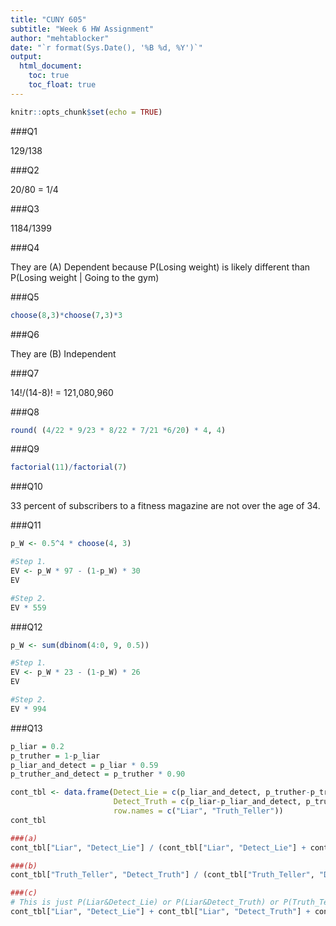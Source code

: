 ---
title: "CUNY 605"
subtitle: "Week 6 HW Assignment"
author: "mehtablocker"
date: "`r format(Sys.Date(), '%B %d, %Y')`"
output:
  html_document:
    toc: true
    toc_float: true
---

<style type="text/css">
h3 {
  color: DarkBlue;
}
</style>

```{r setup, include=FALSE}
knitr::opts_chunk$set(echo = TRUE)

```

###Q1

129/138

###Q2

20/80 = 1/4

###Q3

1184/1399

###Q4

They are (A) Dependent because P(Losing weight) is likely different than P(Losing weight | Going to the gym)

###Q5

```{r q5}
choose(8,3)*choose(7,3)*3
```

###Q6

They are (B) Independent

###Q7

14!/(14-8)! = 121,080,960

###Q8

```{r q8}
round( (4/22 * 9/23 * 8/22 * 7/21 *6/20) * 4, 4)
```

###Q9

```{r q9}
factorial(11)/factorial(7)
```

###Q10

33 percent of subscribers to a fitness magazine are not over the age of 34.

###Q11

```{r q11}
p_W <- 0.5^4 * choose(4, 3)

#Step 1.
EV <- p_W * 97 - (1-p_W) * 30
EV

#Step 2.
EV * 559
```

###Q12

```{r q12}
p_W <- sum(dbinom(4:0, 9, 0.5))

#Step 1.
EV <- p_W * 23 - (1-p_W) * 26
EV

#Step 2.
EV * 994
```

###Q13

```{r q13}
p_liar = 0.2
p_truther = 1-p_liar
p_liar_and_detect = p_liar * 0.59
p_truther_and_detect = p_truther * 0.90

cont_tbl <- data.frame(Detect_Lie = c(p_liar_and_detect, p_truther-p_truther_and_detect), 
                       Detect_Truth = c(p_liar-p_liar_and_detect, p_truther_and_detect), 
                       row.names = c("Liar", "Truth_Teller"))
cont_tbl

###(a)
cont_tbl["Liar", "Detect_Lie"] / (cont_tbl["Liar", "Detect_Lie"] + cont_tbl["Truth_Teller", "Detect_Lie"])

###(b)
cont_tbl["Truth_Teller", "Detect_Truth"] / (cont_tbl["Truth_Teller", "Detect_Truth"] + cont_tbl["Liar", "Detect_Truth"])

###(c)
# This is just P(Liar&Detect_Lie) or P(Liar&Detect_Truth) or P(Truth_Teller&Detect_Lie)
cont_tbl["Liar", "Detect_Lie"] + cont_tbl["Liar", "Detect_Truth"] + cont_tbl["Truth_Teller", "Detect_Lie"]
```